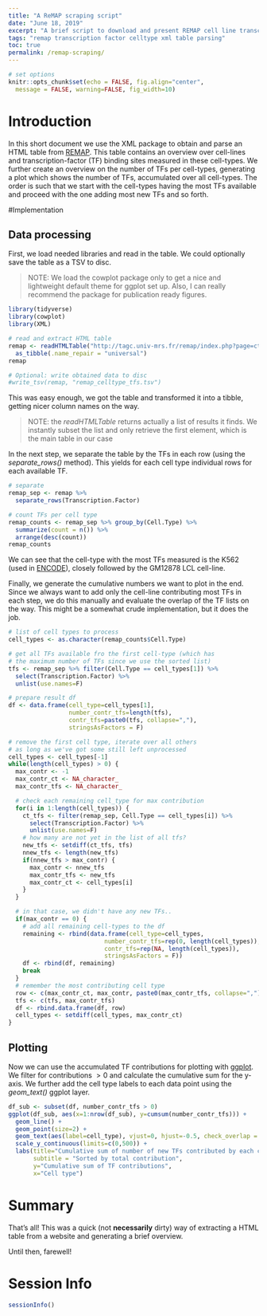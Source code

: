---
title: "A ReMAP scraping script"
date: "June 18, 2019"
excerpt: "A brief script to download and present REMAP cell line transcription factor information"
tags: "remap transcription factor celltype xml table parsing"
toc: true
permalink: /remap-scraping/
---

```{r setup, include=FALSE}
# set options
knitr::opts_chunk$set(echo = FALSE, fig.align="center",
  message = FALSE, warning=FALSE, fig_width=10)
```

# Introduction
In this short document we use the XML package to obtain and parse an HTML table from [REMAP](http://tagc.univ-mrs.fr/remap/index.php?page=ct). This table contains an overview over cell-lines and transcription-factor (TF) binding sites measured in these cell-types.
We further create an overview on the number of TFs per cell-types, generating a plot which shows the number of TFs, accumulated over all cell-types. The order is such that we start with the cell-types having the most TFs available and proceed with the one adding most new TFs and so forth.

#Implementation

## Data processing
First, we load needed libraries and read in the table. We could optionally save the table as a TSV to disc.

> NOTE: We load the cowplot package only to get a nice and lightweight default theme for ggplot set up. Also,
> I can really recommend the package for publication ready figures.

```{r echo=T}
library(tidyverse)
library(cowplot)
library(XML)

# read and extract HTML table
remap <- readHTMLTable("http://tagc.univ-mrs.fr/remap/index.php?page=ct")[[1]] %>%
  as_tibble(.name_repair = "universal")
remap

# Optional: write obtained data to disc
#write_tsv(remap, "remap_celltype_tfs.tsv")
```

This was easy enough, we got the table and transformed it into a tibble, getting nicer column names on the way.

> NOTE: the *readHTMLTable* returns actually a list of results it finds. We instantly subset the list and only retrieve the first element, which is the main table in our case

In the next step, we separate the table by the TFs in each row (using the *separate_rows()* method). This yields for each cell type individual rows for each available TF.

```{r echo=T}
# separate
remap_sep <- remap %>%
  separate_rows(Transcription.Factor)

# count TFs per cell type
remap_counts <- remap_sep %>% group_by(Cell.Type) %>%
  summarize(count = n()) %>%
  arrange(desc(count))
remap_counts
```

We can see that the cell-type with the most TFs measured is the K562 (used in [ENCODE](https://www.encodeproject.org/)), closely followed by the GM12878 LCL cell-line.

Finally, we generate the cumulative numbers we want to plot in the end. Since we always want to add only the cell-line contributing most TFs in  each step, we do this manually and evaluate the overlap of the TF lists on the way. This might be a somewhat crude implementation, but it does the job.

```{r echo=T}
# list of cell types to process
cell_types <- as.character(remap_counts$Cell.Type)

# get all TFs available fro the first cell-type (which has
# the maximum number of TFs since we use the sorted list)
tfs <- remap_sep %>% filter(Cell.Type == cell_types[1]) %>%
  select(Transcription.Factor) %>%
  unlist(use.names=F)

# prepare result df
df <- data.frame(cell_type=cell_types[1],
                 number_contr_tfs=length(tfs),
                 contr_tfs=paste0(tfs, collapse=","),
                 stringsAsFactors = F)

# remove the first cell type, iterate over all others
# as long as we've got some still left unprocessed
cell_types <- cell_types[-1]
while(length(cell_types) > 0) {
  max_contr <- -1
  max_contr_ct <- NA_character_
  max_contr_tfs <- NA_character_

  # check each remaining cell_type for max contribution
  for(i in 1:length(cell_types)) {
    ct_tfs <- filter(remap_sep, Cell.Type == cell_types[i]) %>%
      select(Transcription.Factor) %>%
      unlist(use.names=F)
    # how many are not yet in the list of all tfs?
    new_tfs <- setdiff(ct_tfs, tfs)
    nnew_tfs <- length(new_tfs)
    if(nnew_tfs > max_contr) {
      max_contr <- nnew_tfs
      max_contr_tfs <- new_tfs
      max_contr_ct <- cell_types[i]
    }
  }

  # in that case, we didn't have any new TFs..
  if(max_contr == 0) {
    # add all remaining cell-types to the df
    remaining <- rbind(data.frame(cell_type=cell_types,
                           number_contr_tfs=rep(0, length(cell_types)),
                           contr_tfs=rep(NA, length(cell_types)),
                           stringsAsFactors = F))
    df <- rbind(df, remaining)
    break
  }
  # remember the most contributing cell type
  row <- c(max_contr_ct, max_contr, paste0(max_contr_tfs, collapse=","))
  tfs <- c(tfs, max_contr_tfs)
  df <- rbind.data.frame(df, row)
  cell_types <- setdiff(cell_types, max_contr_ct)
}
```

## Plotting

Now we can use the accumulated TF contributions for plotting with [ggplot](https://ggplot2.tidyverse.org/).
We filter for contributions $\gt 0$ and calculate the cumulative sum for the y-axis.
We further add the cell type labels to each data point using the *geom_text()* ggplot layer.

```{r echo=T}
df_sub <- subset(df, number_contr_tfs > 0)
ggplot(df_sub, aes(x=1:nrow(df_sub), y=cumsum(number_contr_tfs))) +
  geom_line() +
  geom_point(size=2) +
  geom_text(aes(label=cell_type), vjust=0, hjust=-0.5, check_overlap = F, angle=-25) +
  scale_y_continuous(limits=c(0,500)) +
  labs(title="Cumulative sum of number of new TFs contributed by each cell-type",
       subtitle = "Sorted by total contribution",
       y="Cumulative sum of TF contributions",
       x="Cell type")
```

# Summary
That's all! This was a quick (not **necessarily** dirty) way of extracting a HTML table from a website and generating a brief overview.

Until then, farewell!

# Session Info
```{r}
sessionInfo()
```
